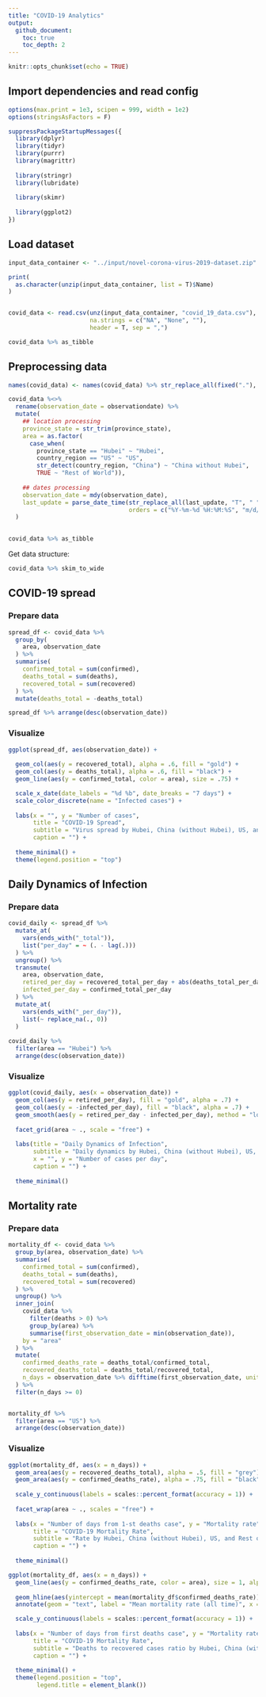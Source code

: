 ```yaml
---
title: "COVID-19 Analytics"
output:
  github_document:
    toc: true
    toc_depth: 2
---
```


```r
knitr::opts_chunk$set(echo = TRUE)
```



## Import dependencies and read config

```r
options(max.print = 1e3, scipen = 999, width = 1e2)
options(stringsAsFactors = F)

suppressPackageStartupMessages({
  library(dplyr)
  library(tidyr)
  library(purrr)
  library(magrittr)
  
  library(stringr)
  library(lubridate)
  
  library(skimr)
  
  library(ggplot2)
})
```


## Load dataset

```r
input_data_container <- "../input/novel-corona-virus-2019-dataset.zip"

print(
  as.character(unzip(input_data_container, list = T)$Name)
)


covid_data <- read.csv(unz(input_data_container, "covid_19_data.csv"), 
                       na.strings = c("NA", "None", ""),
                       header = T, sep = ",")

covid_data %>% as_tibble
```


## Preprocessing data

```r
names(covid_data) <- names(covid_data) %>% str_replace_all(fixed("."), "_") %>% str_to_lower

covid_data %<>% 
  rename(observation_date = observationdate) %>% 
  mutate(
    ## location processing
    province_state = str_trim(province_state),
    area = as.factor(
      case_when(
        province_state == "Hubei" ~ "Hubei",
        country_region == "US" ~ "US",
        str_detect(country_region, "China") ~ "China without Hubei",
        TRUE ~ "Rest of World")),
    
    ## dates processing
    observation_date = mdy(observation_date),
    last_update = parse_date_time(str_replace_all(last_update, "T", " "), 
                                  orders = c("%Y-%m-%d %H:%M:%S", "m/d/y %H:%M"))
  )
  

covid_data %>% as_tibble
```

Get data structure:
```r
covid_data %>% skim_to_wide
```



## COVID-19 spread

### Prepare data

```r
spread_df <- covid_data %>% 
  group_by(
    area, observation_date
  ) %>% 
  summarise(
    confirmed_total = sum(confirmed),
    deaths_total = sum(deaths),
    recovered_total = sum(recovered)
  ) %>% 
  mutate(deaths_total = -deaths_total)

spread_df %>% arrange(desc(observation_date))
```


### Visualize

```r
ggplot(spread_df, aes(observation_date)) +
  
  geom_col(aes(y = recovered_total), alpha = .6, fill = "gold") +
  geom_col(aes(y = deaths_total), alpha = .6, fill = "black") +
  geom_line(aes(y = confirmed_total, color = area), size = .75) +

  scale_x_date(date_labels = "%d %b", date_breaks = "7 days") +
  scale_color_discrete(name = "Infected cases") +
  
  labs(x = "", y = "Number of cases", 
       title = "COVID-19 Spread", 
       subtitle = "Virus spread by Hubei, China (without Hubei), US, and Rest of World. \n* Lines - confirmed cases in area; gold bar - all recovered cases; black bar - all deaths cases.", 
       caption = "") +
  
  theme_minimal() +
  theme(legend.position = "top")
```



## Daily Dynamics of Infection

### Prepare data

```r
covid_daily <- spread_df %>% 
  mutate_at(
    vars(ends_with("_total")),
    list("per_day" = ~ (. - lag(.)))
  ) %>% 
  ungroup() %>% 
  transmute(
    area, observation_date,
    retired_per_day = recovered_total_per_day + abs(deaths_total_per_day),
    infected_per_day = confirmed_total_per_day
  ) %>% 
  mutate_at(
    vars(ends_with("_per_day")), 
    list(~ replace_na(., 0))
  )
  
covid_daily %>% 
  filter(area == "Hubei") %>% 
  arrange(desc(observation_date))
```


### Visualize

```r
ggplot(covid_daily, aes(x = observation_date)) +
  geom_col(aes(y = retired_per_day), fill = "gold", alpha = .7) +
  geom_col(aes(y = -infected_per_day), fill = "black", alpha = .7) +
  geom_smooth(aes(y = retired_per_day - infected_per_day), method = "loess", color = "grey", alpha = .25) +
  
  facet_grid(area ~ ., scale = "free") +
  
  labs(title = "Daily Dynamics of Infection", 
       subtitle = "Daily dynamics by Hubei, China (without Hubei), US, and Rest of World. \n* Lines - infected minus healed or deaths cases; gold bar - healed or deaths cases; black bar - infected cases.", 
       x = "", y = "Number of cases per day",
       caption = "") +
  
  theme_minimal()
```


## Mortality rate

### Prepare data

```r
mortality_df <- covid_data %>% 
  group_by(area, observation_date) %>% 
  summarise(
    confirmed_total = sum(confirmed),
    deaths_total = sum(deaths),
    recovered_total = sum(recovered)
  ) %>% 
  ungroup() %>% 
  inner_join(
    covid_data %>% 
      filter(deaths > 0) %>% 
      group_by(area) %>% 
      summarise(first_observation_date = min(observation_date)),
    by = "area"
  ) %>% 
  mutate(
    confirmed_deaths_rate = deaths_total/confirmed_total,
    recovered_deaths_total = deaths_total/recovered_total,
    n_days = observation_date %>% difftime(first_observation_date, units = "days") %>% as.numeric
  ) %>% 
  filter(n_days >= 0)


mortality_df %>% 
  filter(area == "US") %>% 
  arrange(desc(observation_date))
```


### Visualize

```r
ggplot(mortality_df, aes(x = n_days)) +
  geom_area(aes(y = recovered_deaths_total), alpha = .5, fill = "grey") +
  geom_area(aes(y = confirmed_deaths_rate), alpha = .75, fill = "black") +
  
  scale_y_continuous(labels = scales::percent_format(accuracy = 1)) +
  
  facet_wrap(area ~ ., scales = "free") +
  
  labs(x = "Number of days from 1-st deaths case", y = "Mortality rate", 
       title = "COVID-19 Mortality Rate", 
       subtitle = "Rate by Hubei, China (without Hubei), US, and Rest of World. \n* Grey area - deaths to recovered cases ratio, black area - deaths to confirmed cases ratio.", 
       caption = "") +
  
  theme_minimal()
```

```r
ggplot(mortality_df, aes(x = n_days)) +
  geom_line(aes(y = confirmed_deaths_rate, color = area), size = 1, alpha = .75) +
  
  geom_hline(aes(yintercept = mean(mortality_df$confirmed_deaths_rate)), linetype = "dashed", color = "red", alpha = .75) +
  annotate(geom = "text", label = "Mean mortality rate (all time)", x = 4, y = mean(mortality_df$confirmed_deaths_rate), vjust = -1) +

  scale_y_continuous(labels = scales::percent_format(accuracy = 1)) +
  
  labs(x = "Number of days from first deaths case", y = "Mortality rate", 
       title = "COVID-19 Mortality Rate", 
       subtitle = "Deaths to recovered cases ratio by Hubei, China (without Hubei), US, and Rest of World", 
       caption = "") +
  
  theme_minimal() +
  theme(legend.position = "top", 
        legend.title = element_blank())

```

